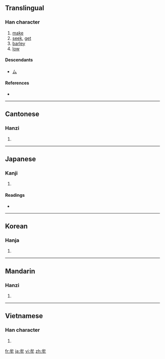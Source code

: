 ==Translingual==

===Han character===
{{Han char|rn=93|rad=牛|as=02|sn=6|four=2350<sub>0</sub>|canj=戈竹手 (IHQ)}}

# [[make]]
# [[seek]], [[get]]
# [[barley]]
# [[low]]

====Descendants====
* [[ム]]

====References====
* {{Han ref|kx=0697.060|dkj=19928|dj=1109.040|hdz=31800.070|uh=725F|ud=29279|bh=A6C8|bd=42696}}

----

==Cantonese==

===Hanzi===
{{yue-hanzi|jyut=|y=mau4}}

# {{defn|Cantonese|sort=牛02}}

----

==Japanese==

===Kanji===
{{ja-kanji|grade=|rs=牛02}}

# {{defn|Japanese|sort=牛02}}

====Readings====
* {{ja-readings|on=[[ぼう]] (bō), [[む]] (mu)|kun=[[むさぼる]] (musaboru)}}

----

==Korean==

===Hanja===
{{ko-hanja|hangeul=모|eumhun=|rv=mo|mr=mo|y=mo}}

# {{defn|Korean|sort=牛02}}

----

==Mandarin==

===Hanzi===
{{cmn-hanzi|pin=[[móu]] ([[mou2]])|wg=mou<sup>2</sup>}}

# {{defn|Mandarin|sort=牛02}}

----

==Vietnamese==

===Han character===
{{vi-hantu|rậm mưu|rs=牛02}}

# {{defn|Vietnamese|sort=牛02}}

[[fr:牟]]
[[ja:牟]]
[[vi:牟]]
[[zh:牟]]